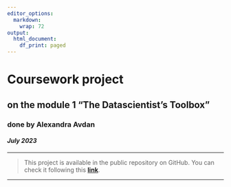 ```yaml
---
editor_options:
  markdown:
    wrap: 72
output:
  html_document:
    df_print: paged
---
```


# Coursework project

## on the module 1 "The Datascientist's Toolbox"

### **done by Alexandra Avdan**

#### *July 2023*

------------------------------------------------------------------------

> This project is available in the public repository on GitHub. You can
> check it following this
> [**link**](https://github.com/AlexashaSova/module1_coursework_avdan.git).

------------------------------------------------------------------------

